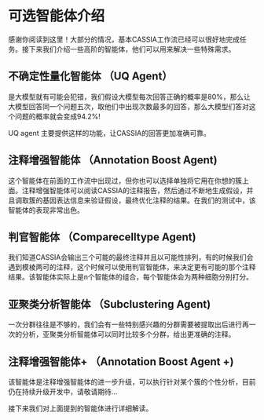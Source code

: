 # 可选智能体介绍

感谢你阅读到这里！大部分的情况，基本CASSIA工作流已经可以很好地完成任务。接下来我们介绍一些高阶的智能体，他们可以用来解决一些特殊需求。


## 不确定性量化智能体 （UQ Agent）


是大模型就有可能会犯错，我们假设大模型每次回答正确的概率是80%，那么让大模型回答同一个问题五次，取他们中出现次数最多的回答，那么大模型们答对这个问题的概率就会变成94.2%!

UQ agent 主要提供这样的功能，让CASSIA的回答更加准确可靠。

## 注释增强智能体 （Annotation Boost Agent)

这个智能体在前面的工作流中出现过，但你也可以选择单独将它用在你想的簇上面。注释增强智能体可以阅读CASSIA的注释报告，然后通过不断地生成假设，并且调取簇的基因表达信息来验证假设，最终优化注释的结果。在我们的测试中，该智能体的表现非常出色。

## 判官智能体 （Comparecelltype Agent)

我们知道CASSIA会输出三个可能的最终注释并且以可能性排列，有的时候我们会遇到模棱两可的注释，这个时候可以使用判官智能体，来决定更有可能的那个注释结果。该智能体实际上是n个智能体的组合，每个智能体会为两种细胞分别打分。

## 亚聚类分析智能体 （Subclustering Agent)

一次分群往往是不够的，我们会有一些特别感兴趣的分群需要被提取出后进行再一次的分析，亚聚类分析智能体可以同时比较多个分群，给出更准确的注释。

## 注释增强智能体+ （Annotation Boost Agent +)

该智能体是注释增强智能体的进一步升级，可以执行针对某个簇的个性分析，目前仍在持续升级开发中，请敬请期待...


接下来我们对上面提到的智能体进行详细解读。

